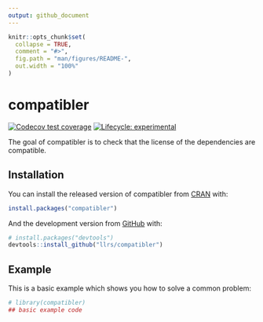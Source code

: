 ```yaml
---
output: github_document
---
```


<!-- README.md is generated from README.Rmd. Please edit that file -->

```r
knitr::opts_chunk$set(
  collapse = TRUE,
  comment = "#>",
  fig.path = "man/figures/README-",
  out.width = "100%"
)
```

# compatibler

<!-- badges: start -->
[![Codecov test coverage](https://codecov.io/gh/llrs/compatibler/branch/master/graph/badge.svg)](https://codecov.io/gh/llrs/compatibler?branch=master)
[![Lifecycle: experimental](https://img.shields.io/badge/lifecycle-experimental-orange.svg)](https://www.tidyverse.org/lifecycle/#experimental)
<!-- badges: end -->

The goal of compatibler is to check that the license of the dependencies are compatible. 

## Installation

You can install the released version of compatibler from [CRAN](https://CRAN.R-project.org) with:

``` r
install.packages("compatibler")
```

And the development version from [GitHub](https://github.com/) with:

``` r
# install.packages("devtools")
devtools::install_github("llrs/compatibler")
```
## Example

This is a basic example which shows you how to solve a common problem:

```r
# library(compatibler)
## basic example code
```
